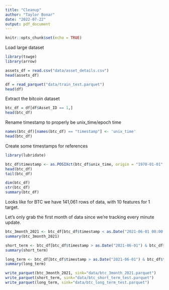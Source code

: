 ```yaml
---
title: "Cleanup"
author: "Taylor Bonar"
date: "2022-07-22"
output: pdf_document
---
```


```r
knitr::opts_chunk$set(echo = TRUE)
```

Load large dataset
```r
library(tswge)
library(arrow)

assets_df = read.csv("data/asset_details.csv")
head(assets_df)

df = read_parquet("data/train_test.parquet")
head(df)
```

Extract the bitcoin dataset
```r
btc_df = df[df$Asset_ID == 1,]
head(btc_df)
```

Rename timestamp to properly be unix_time/epoch time
```r
names(btc_df)[names(btc_df) == "timestamp"] <- 'unix_time'
head(btc_df)
```

Create some timestamps for references
```r
library(lubridate)

btc_df$timestamp <- as.POSIXct(btc_df$unix_time, origin = "1970-01-01", tz="GMT")
head(btc_df)
tail(btc_df)
```

```r
dim(btc_df)
str(btc_df)
summary(btc_df)
```
Looks like for BTC we have 141,061 rows of data, with 10 features for 1 target.

Let's only grab the first month of data since we're tracking every minute update.
```r
btc_3month_2021 <- btc_df[btc_df$timestamp < as.Date("2021-06-01 00:00:00"),]
summary(btc_3month_2021)
```
```r
short_term <- btc_df[btc_df$timestamp > as.Date("2021-06-01") & btc_df$timestamp < as.Date("2021-06-02"),]
summary(short_term)
```

```r
long_term <- btc_df[btc_df$timestamp > as.Date("2021-06-01") & btc_df$timestamp < as.Date("2021-06-08"),]
summary(long_term)
```

```r
write_parquet(btc_3month_2021, sink="data/btc_3month_2021.parquet")
write_parquet(short_term, sink="data/btc_short_term_test.parquet")
write_parquet(long_term, sink="data/btc_long_term_test.parquet")
```
